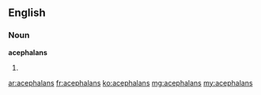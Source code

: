 ==English==

===Noun===
'''acephalans'''

# {{plural of|acephalan}}

[[ar:acephalans]]
[[fr:acephalans]]
[[ko:acephalans]]
[[mg:acephalans]]
[[my:acephalans]]